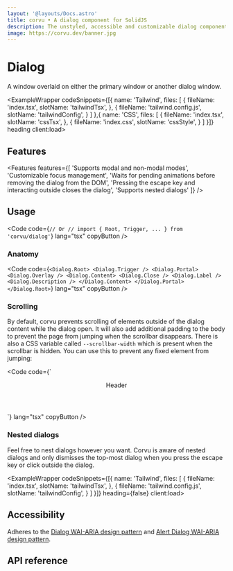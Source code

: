 ```yaml
---
layout: '@layouts/Docs.astro'
title: corvu • A dialog component for SolidJS
description: The unstyled, accessible and customizable dialog component for SolidJS.
image: https://corvu.dev/banner.jpg
---
```


# Dialog

A window overlaid on either the primary window or another dialog window.

<ExampleWrapper codeSnippets={[{
  name: 'Tailwind',
  files: [
    {
      fileName: 'index.tsx',
      slotName: 'tailwindTsx',
    },
    {
      fileName: 'tailwind.config.js',
      slotName: 'tailwindConfig',
    }
  ]
},{
  name: 'CSS',
  files: [
    {
      fileName: 'index.tsx',
      slotName: 'cssTsx',
    },
    {
      fileName: 'index.css',
      slotName: 'cssStyle',
    }
  ]
}]} heading client:load>
  <BasicExample client:load />
  <RawCode slot="tailwindTsx" code={TailwindTsx} lang="tsx" />
  <RawCode slot="tailwindConfig" code={TailwindConfig} lang="js" />
  <RawCode slot="cssTsx" code={CssTsx} lang="tsx" />
  <RawCode slot="cssStyle" code={CssStyle} lang="css" />
</ExampleWrapper>

## Features
<Features features={[
  'Supports modal and non-modal modes',
  'Customizable focus management',
  'Waits for pending animations before removing the dialog from the DOM',
  'Pressing the escape key and interacting outside closes the dialog',
  'Supports nested dialogs'
]} />

## Usage
<Code code={`
// Or
// import { Root, Trigger, ... } from 'corvu/dialog'
`} lang="tsx" copyButton />

### Anatomy

<Code code={`
<Dialog.Root>
  <Dialog.Trigger />
  <Dialog.Portal>
    <Dialog.Overlay />
    <Dialog.Content>
      <Dialog.Close />
      <Dialog.Label />
      <Dialog.Description />
    </Dialog.Content>
  </Dialog.Portal>
</Dialog.Root>
`} lang="tsx" copyButton />

### Scrolling
By default, corvu prevents scrolling of elements outside of the dialog content while the dialog open. It will also add additional padding to the body to prevent the page from jumping when the scrollbar disappears. There is also a CSS variable called `--scrollbar-width` which is present when the scrollbar is hidden. You can use this to prevent any fixed element from jumping:

<Code code={`
<header
  class="fixed top-0 inset-x-0 z-50"
  style={{
    'padding-right': 'var(--scrollbar-width, 0)',
  }}
>
  Header
</header>
`} lang="tsx" copyButton />

### Nested dialogs
Feel free to nest dialogs however you want. Corvu is aware of nested dialogs and only dismisses the top-most dialog when you press the escape key or click outside the dialog.

<ExampleWrapper codeSnippets={[{
  name: 'Tailwind',
  files: [
    {
      fileName: 'index.tsx',
      slotName: 'tailwindTsx',
    },
    {
      fileName: 'tailwind.config.js',
      slotName: 'tailwindConfig',
    }
  ]
}]} heading={false} client:load>
  <NestedExample client:load />
  <RawCode slot="tailwindTsx" code={NestedTailwindTsx} lang="tsx" />
  <RawCode slot="tailwindConfig" code={TailwindConfig} lang="js" />
</ExampleWrapper>

## Accessibility
Adheres to the [Dialog WAI-ARIA design pattern](https://www.w3.org/WAI/ARIA/apg/patterns/dialog-modal) and [Alert Dialog WAI-ARIA design pattern](https://www.w3.org/WAI/ARIA/apg/patterns/alertdialog/).

## API reference

<GenerateApiDocs primitive="Dialog" />
